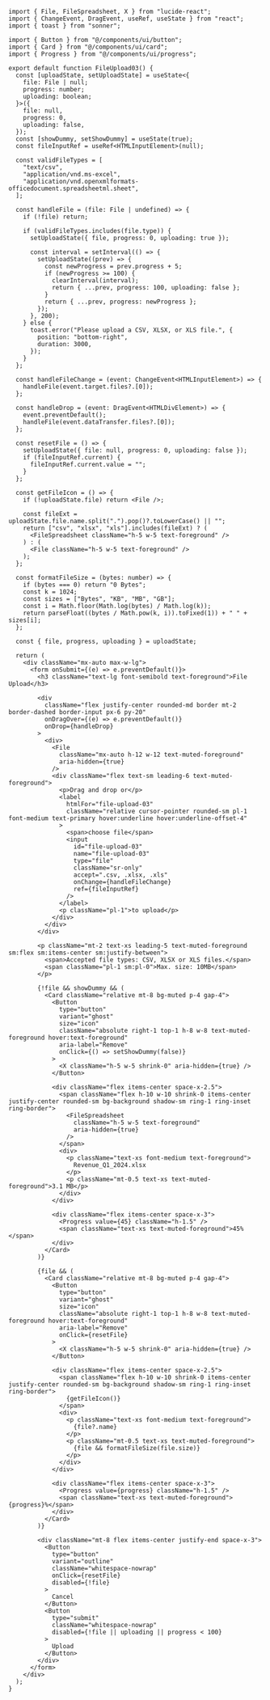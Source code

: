 ````tsx
import { File, FileSpreadsheet, X } from "lucide-react";
import { ChangeEvent, DragEvent, useRef, useState } from "react";
import { toast } from "sonner";

import { Button } from "@/components/ui/button";
import { Card } from "@/components/ui/card";
import { Progress } from "@/components/ui/progress";

export default function FileUpload03() {
  const [uploadState, setUploadState] = useState<{
    file: File | null;
    progress: number;
    uploading: boolean;
  }>({
    file: null,
    progress: 0,
    uploading: false,
  });
  const [showDummy, setShowDummy] = useState(true);
  const fileInputRef = useRef<HTMLInputElement>(null);

  const validFileTypes = [
    "text/csv",
    "application/vnd.ms-excel",
    "application/vnd.openxmlformats-officedocument.spreadsheetml.sheet",
  ];

  const handleFile = (file: File | undefined) => {
    if (!file) return;

    if (validFileTypes.includes(file.type)) {
      setUploadState({ file, progress: 0, uploading: true });

      const interval = setInterval(() => {
        setUploadState((prev) => {
          const newProgress = prev.progress + 5;
          if (newProgress >= 100) {
            clearInterval(interval);
            return { ...prev, progress: 100, uploading: false };
          }
          return { ...prev, progress: newProgress };
        });
      }, 200);
    } else {
      toast.error("Please upload a CSV, XLSX, or XLS file.", {
        position: "bottom-right",
        duration: 3000,
      });
    }
  };

  const handleFileChange = (event: ChangeEvent<HTMLInputElement>) => {
    handleFile(event.target.files?.[0]);
  };

  const handleDrop = (event: DragEvent<HTMLDivElement>) => {
    event.preventDefault();
    handleFile(event.dataTransfer.files?.[0]);
  };

  const resetFile = () => {
    setUploadState({ file: null, progress: 0, uploading: false });
    if (fileInputRef.current) {
      fileInputRef.current.value = "";
    }
  };

  const getFileIcon = () => {
    if (!uploadState.file) return <File />;

    const fileExt = uploadState.file.name.split(".").pop()?.toLowerCase() || "";
    return ["csv", "xlsx", "xls"].includes(fileExt) ? (
      <FileSpreadsheet className="h-5 w-5 text-foreground" />
    ) : (
      <File className="h-5 w-5 text-foreground" />
    );
  };

  const formatFileSize = (bytes: number) => {
    if (bytes === 0) return "0 Bytes";
    const k = 1024;
    const sizes = ["Bytes", "KB", "MB", "GB"];
    const i = Math.floor(Math.log(bytes) / Math.log(k));
    return parseFloat((bytes / Math.pow(k, i)).toFixed(1)) + " " + sizes[i];
  };

  const { file, progress, uploading } = uploadState;

  return (
    <div className="mx-auto max-w-lg">
      <form onSubmit={(e) => e.preventDefault()}>
        <h3 className="text-lg font-semibold text-foreground">File Upload</h3>

        <div
          className="flex justify-center rounded-md border mt-2 border-dashed border-input px-6 py-20"
          onDragOver={(e) => e.preventDefault()}
          onDrop={handleDrop}
        >
          <div>
            <File
              className="mx-auto h-12 w-12 text-muted-foreground"
              aria-hidden={true}
            />
            <div className="flex text-sm leading-6 text-muted-foreground">
              <p>Drag and drop or</p>
              <label
                htmlFor="file-upload-03"
                className="relative cursor-pointer rounded-sm pl-1 font-medium text-primary hover:underline hover:underline-offset-4"
              >
                <span>choose file</span>
                <input
                  id="file-upload-03"
                  name="file-upload-03"
                  type="file"
                  className="sr-only"
                  accept=".csv, .xlsx, .xls"
                  onChange={handleFileChange}
                  ref={fileInputRef}
                />
              </label>
              <p className="pl-1">to upload</p>
            </div>
          </div>
        </div>

        <p className="mt-2 text-xs leading-5 text-muted-foreground sm:flex sm:items-center sm:justify-between">
          <span>Accepted file types: CSV, XLSX or XLS files.</span>
          <span className="pl-1 sm:pl-0">Max. size: 10MB</span>
        </p>

        {!file && showDummy && (
          <Card className="relative mt-8 bg-muted p-4 gap-4">
            <Button
              type="button"
              variant="ghost"
              size="icon"
              className="absolute right-1 top-1 h-8 w-8 text-muted-foreground hover:text-foreground"
              aria-label="Remove"
              onClick={() => setShowDummy(false)}
            >
              <X className="h-5 w-5 shrink-0" aria-hidden={true} />
            </Button>

            <div className="flex items-center space-x-2.5">
              <span className="flex h-10 w-10 shrink-0 items-center justify-center rounded-sm bg-background shadow-sm ring-1 ring-inset ring-border">
                <FileSpreadsheet
                  className="h-5 w-5 text-foreground"
                  aria-hidden={true}
                />
              </span>
              <div>
                <p className="text-xs font-medium text-foreground">
                  Revenue_Q1_2024.xlsx
                </p>
                <p className="mt-0.5 text-xs text-muted-foreground">3.1 MB</p>
              </div>
            </div>

            <div className="flex items-center space-x-3">
              <Progress value={45} className="h-1.5" />
              <span className="text-xs text-muted-foreground">45%</span>
            </div>
          </Card>
        )}

        {file && (
          <Card className="relative mt-8 bg-muted p-4 gap-4">
            <Button
              type="button"
              variant="ghost"
              size="icon"
              className="absolute right-1 top-1 h-8 w-8 text-muted-foreground hover:text-foreground"
              aria-label="Remove"
              onClick={resetFile}
            >
              <X className="h-5 w-5 shrink-0" aria-hidden={true} />
            </Button>

            <div className="flex items-center space-x-2.5">
              <span className="flex h-10 w-10 shrink-0 items-center justify-center rounded-sm bg-background shadow-sm ring-1 ring-inset ring-border">
                {getFileIcon()}
              </span>
              <div>
                <p className="text-xs font-medium text-foreground">
                  {file?.name}
                </p>
                <p className="mt-0.5 text-xs text-muted-foreground">
                  {file && formatFileSize(file.size)}
                </p>
              </div>
            </div>

            <div className="flex items-center space-x-3">
              <Progress value={progress} className="h-1.5" />
              <span className="text-xs text-muted-foreground">{progress}%</span>
            </div>
          </Card>
        )}

        <div className="mt-8 flex items-center justify-end space-x-3">
          <Button
            type="button"
            variant="outline"
            className="whitespace-nowrap"
            onClick={resetFile}
            disabled={!file}
          >
            Cancel
          </Button>
          <Button
            type="submit"
            className="whitespace-nowrap"
            disabled={!file || uploading || progress < 100}
          >
            Upload
          </Button>
        </div>
      </form>
    </div>
  );
}
````
